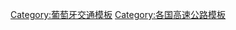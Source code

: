 {{Navbox
|name  = 葡萄牙高速公路
|title = [[葡萄牙]]{{link-pt|葡萄牙公路|Plano Rodoviário Nacional|高速公路}}
|state = {{{state|autocollapse}}}
|listclass = hlist
|image = [[Image:502 0.svg|30px|葡萄牙高速公路图标]]

|list1=
* [[A1高速公路 (葡萄牙)|A1]]
* [[A2高速公路 (葡萄牙)|A2]]
* [[A3高速公路 (葡萄牙)|A3]]
* [[A4高速公路 (葡萄牙)|A4]]
* [[A5高速公路 (葡萄牙)|A5]]
* [[A6高速公路 (葡萄牙)|A6]]
* [[A7高速公路 (葡萄牙)|A7]]
* [[A8高速公路 (葡萄牙)|A8]]
* [[A9高速公路 (葡萄牙)|A9]]（CREL）
* [[A10高速公路 (葡萄牙)|A10]]
* [[A11高速公路 (葡萄牙)|A11]]
* [[A12高速公路 (葡萄牙)|A12]]
* [[A13高速公路 (葡萄牙)|A13]]
* [[A14高速公路 (葡萄牙)|A14]]
* [[A15高速公路 (葡萄牙)|A15]]
* [[A16高速公路 (葡萄牙)|A16]]
* [[A17高速公路 (葡萄牙)|A17]]
* {{link-pt|A18高速公路 (葡萄牙)|A18 (autoestrada)|A18}}
* [[A19高速公路 (葡萄牙)|A19]]
* [[A20高速公路 (葡萄牙)|A20]]（CRIP）
* [[A21高速公路 (葡萄牙)|A21]]
* [[A22高速公路 (葡萄牙)|A22]]
* [[A23高速公路 (葡萄牙)|A23]]
* [[A24高速公路 (葡萄牙)|A24]]
* [[A25高速公路 (葡萄牙)|A25]]
* {{link-pt|A26高速公路 (葡萄牙)|A26 (autoestrada)|A26}}
* [[A27高速公路 (葡萄牙)|A27]]
* [[A28高速公路 (葡萄牙)|A28]]
* [[A29高速公路 (葡萄牙)|A29]]
* [[A30高速公路 (葡萄牙)|A30]]
* {{link-pt|A31高速公路 (葡萄牙)|A31 (autoestrada)|A31}}
* {{link-pt|A32高速公路 (葡萄牙)|A32 (autoestrada)|A32}}
* [[A33高速公路 (葡萄牙)|A33]]
* {{link-pt|A34高速公路 (葡萄牙)|A34 (autoestrada)|A34}}
* {{link-pt|A35高速公路 (葡萄牙)|A35 (autoestrada)|A35}}
* [[A36高速公路 (葡萄牙)|A36]]（CRIL）
* [[A37高速公路 (葡萄牙)|A37]]
* [[A38高速公路 (葡萄牙)|A38]]
* {{link-pt|A39高速公路 (葡萄牙)|A39 (autoestrada)|A39}}
* {{link-pt|A40高速公路 (葡萄牙)|A40 (autoestrada)|A40}}
* [[A41高速公路 (葡萄牙)|A41]]（CREP）
* [[A42高速公路 (葡萄牙)|A42]]
* [[A43高速公路 (葡萄牙)|A43]]
* {{link-pt|A44高速公路 (葡萄牙)|A44 (autoestrada)|A44}}
* {{link-de|A47高速公路 (葡萄牙)|Autoestrada A47|A47}}
}}<noinclude>
{{collapsible option}}
[[Category:葡萄牙交通模板]]
[[Category:各国高速公路模板]]

</noinclude>